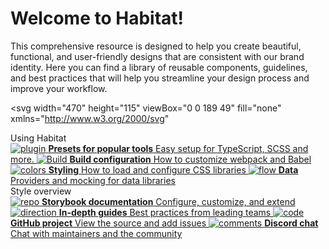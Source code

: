 
<Meta title="Docs/Introduction" />

<style>
  {`
    svg {
      width: 200px;
    }

    h1 {
      font-size: 150px;
      font-family: Bagoss Condensed;
      font-weight: 300;
      line-height: 120%;
    }

    .subheading {
      --mediumdark: '#999999';
      font-weight: 700;
      font-size: 13px;
      color: #999;
      letter-spacing: 6px;
      line-height: 24px;
      text-transform: uppercase;
      margin-bottom: 12px;
      margin-top: 40px;
    }

    .link-list {
      display: grid;
      grid-template-columns: 1fr;
      grid-template-rows: 1fr 1fr;
      row-gap: 10px;
    }

    @media (min-width: 620px) {
      .link-list {
        row-gap: 20px;
        column-gap: 20px;
        grid-template-columns: 1fr 1fr;
      }
    }

    @media all and (-ms-high-contrast:none) {
    .link-list {
        display: -ms-grid;
        -ms-grid-columns: 1fr 1fr;
        -ms-grid-rows: 1fr 1fr;
      }
    }

    .link-item {
      display: block;
      padding: 20px;
      border: 1px solid #00000010;
      border-radius: 5px;
      transition: background 150ms ease-out, border 150ms ease-out, transform 150ms ease-out;
      color: #333333;
      display: flex;
      align-items: flex-start;
    }

    .link-item:hover {
      border-color: #1EA7FD50;
      transform: translate3d(0, -3px, 0);
      box-shadow: rgba(0, 0, 0, 0.08) 0 3px 10px 0;
    }

    .link-item:active {
      border-color: #1EA7FD;
      transform: translate3d(0, 0, 0);
    }

    .link-item strong {
      font-weight: 700;
      display: block;
      margin-bottom: 2px;
    }

    .link-item img {
      height: 40px;
      width: 40px;
      margin-right: 15px;
      flex: none;
    }

    .link-item span,
    .link-item p {
      margin: 0;
      font-size: 14px;
      line-height: 20px;
    }

    .tip {
      display: inline-block;
      border-radius: 1em;
      font-size: 11px;
      line-height: 12px;
      font-weight: 700;
      background: #E7FDD8;
      color: #66BF3C;
      padding: 4px 12px;
      margin-right: 10px;
      vertical-align: top;
    }

    .tip-wrapper {
      font-size: 13px;
      line-height: 20px;
      margin-top: 40px;
      margin-bottom: 40px;
    }

    .tip-wrapper code {
      font-size: 12px;
      display: inline-block;
    }
  `}
</style>

# Welcome to Habitat!

This comprehensive resource is designed to help you create beautiful, functional, and user-friendly designs that are consistent with our brand identity.
Here you can find a library of reusable components, guidelines, and best practices that will help you streamline your design process and improve your workflow.

<svg
  width="470"
  height="115"
  viewBox="0 0 189 49"
  fill="none"
  xmlns="http://www.w3.org/2000/svg"
>
  <path
    d="M0.161003 10.9059C3.61834 16.9359 8.0159 22.4245 13.1808 27.1582C18.1813 31.7443 23.8859 35.5879 29.9784 38.6686C36.1088 41.7697 42.644 44.0956 49.3394 45.7446C56.174 47.4265 63.1856 48.4151 70.2184 48.8048C77.289 49.1986 84.3934 48.9894 91.4346 48.2428C98.383 47.5044 105.277 46.2492 112.018 44.4607C118.452 42.7542 124.756 40.5596 130.802 37.8154C136.346 35.2926 141.688 32.2981 146.587 28.7211C150.968 25.5215 155.016 21.8297 158.3 17.5512C161.247 13.7117 163.575 9.36765 164.781 4.70362C165.063 3.60017 165.282 2.48441 165.443 1.35635C164.878 1.03639 164.308 0.716428 163.743 0.396468C165.662 11.4269 177.889 18.5275 188.691 18.7203C189.589 18.7367 188.307 17.1903 187.662 17.178C178.024 17.0016 167.171 11.1233 165.443 1.19637C165.371 0.777958 163.849 -0.530595 163.743 0.236489C163.098 4.8513 161.344 9.24049 158.827 13.1908C156.057 17.5348 152.452 21.3415 148.472 24.6601C144.011 28.3807 139.053 31.5064 133.863 34.1769C128.154 37.1098 122.154 39.4972 116.007 41.417C109.531 43.4393 102.882 44.9488 96.1568 45.962C89.4319 46.9752 82.2642 47.5085 75.2821 47.4552C68.3 47.4019 61.3094 46.7948 54.4496 45.5108C47.5897 44.2269 41.2063 42.3892 34.962 39.7597C28.8737 37.1919 23.0764 33.9184 17.8988 29.8656C12.599 25.7143 7.9653 20.8001 4.22126 15.2746C3.26839 13.8676 2.37032 12.4237 1.52707 10.9551C1.16025 10.3111 -0.513602 9.73682 0.156783 10.9018L0.161003 10.9059Z"
    fill="#1D1D1B"
  />
</svg>

<div className="subheading">Using Habitat</div>

<div className="link-list">
  <a
    className="link-item"
    href="https://storybook.js.org/docs/react/addons/addon-types"
    target="_blank"
  >
    <img src={Plugin} alt="plugin" />
    <span>
      <strong>Presets for popular tools</strong>
      Easy setup for TypeScript, SCSS and more.
    </span>
  </a>
  <a
    className="link-item"
    href="https://storybook.js.org/docs/react/configure/webpack"
    target="_blank"
  >
    <img src={StackAlt} alt="Build" />
    <span>
      <strong>Build configuration</strong>
      How to customize webpack and Babel
    </span>
  </a>
  <a
    className="link-item"
    href="https://storybook.js.org/docs/react/configure/styling-and-css"
    target="_blank"
  >
    <img src={Colors} alt="colors" />
    <span>
      <strong>Styling</strong>
      How to load and configure CSS libraries
    </span>
  </a>
  <a
    className="link-item"
    href="https://storybook.js.org/docs/react/get-started/setup#configure-storybook-for-your-stack"
    target="_blank"
  >
    <img src={Flow} alt="flow" />
    <span>
      <strong>Data</strong>
      Providers and mocking for data libraries
    </span>
  </a>
</div>

<div className="subheading">Style overview</div>

<div className="link-list">
  <a className="link-item" href="https://storybook.js.org/docs" target="_blank">
    <img src={Repo} alt="repo" />
    <span>
      <strong>Storybook documentation</strong>
      Configure, customize, and extend
    </span>
  </a>
  <a
    className="link-item"
    href="https://storybook.js.org/tutorials/"
    target="_blank"
  >
    <img src={Direction} alt="direction" />
    <span>
      <strong>In-depth guides</strong>
      Best practices from leading teams
    </span>
  </a>
  <a
    className="link-item"
    href="https://github.com/storybookjs/storybook"
    target="_blank"
  >
    <img src={Code} alt="code" />
    <span>
      <strong>GitHub project</strong>
      View the source and add issues
    </span>
  </a>
  <a className="link-item" href="https://discord.gg/storybook" target="_blank">
    <img src={Comments} alt="comments" />
    <span>
      <strong>Discord chat</strong>
      Chat with maintainers and the community
    </span>
  </a>
</div>
